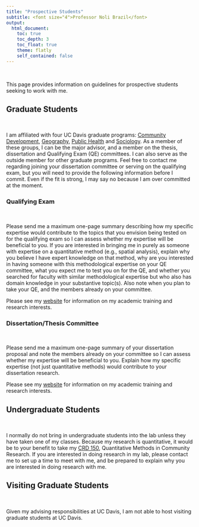 ```yaml
---
title: "Prospective Students"
subtitle: <font size="4">Professor Noli Brazil</font>
output: 
  html_document:
    toc: true
    toc_depth: 3
    toc_float: true
    theme: flatly
    self_contained: false
---
```


<style>
h1.title {
  font-weight: bold;
  font-family: Arial;  
}

h2.title {
  font-family: Arial;  
}

.figure {
   margin-top: 20px;
   margin-bottom: 20px;
}

</style>

<style type="text/css">
#TOC {
  font-size: 13px;
  font-family: Arial;
}
</style>

\

This page provides information on guidelines for prospective students seeking to work with me. 

<div style="margin-bottom:25px;">
</div>
## **Graduate Students**
\

I am affiliated with four UC Davis graduate programs: [Community Development](https://communitydevelopment.ucdavis.edu/), [Geography](https://geography.ucdavis.edu/), [Public Health](https://health.ucdavis.edu/phs/education/ggph_index.html) and [Sociology](https://sociology.ucdavis.edu/graduate). As a member of these groups, I can be the major advisor, and a member on the thesis, dissertation and Qualifying Exam (QE) committees. I can also serve as the outside member for other graduate programs. Feel free to contact me regarding joining your dissertation committee or serving on the qualifying exam, but you will need to provide the following information before I commit. Even if the fit is strong, I may say no because I am over committed at the moment.

<div style="margin-bottom:25px;">
</div>
### **Qualifying Exam**
\

Please send me a maximum one-page summary describing how my specific expertise would contribute to the topics that you envision being tested on for the qualifying exam so I can assess whether my expertise will be beneficial to you. If you are interested in bringing me in purely as someone with expertise on a quantitative method (e.g., spatial analysis), explain why you believe I have expert knowledge on that method, why are you interested in having someone with this methodological expertise on your QE committee, what you expect me to test you on for the QE, and whether you searched for faculty with similar methodological expertise but who also has domain knowledge in your substantive topic(s).  Also note when you plan to take your QE, and the members already on your committee. 

Please see my [website](https://nbrazil.faculty.ucdavis.edu/) for information on my academic training and research interests.

<div style="margin-bottom:25px;">
</div>
### **Dissertation/Thesis Committee**
\

Please send me a maximum one-page summary of your dissertation proposal and note the members already on your committee so I can assess whether my expertise will be beneficial to you. Explain how my specific expertise (not just quantitative methods) would contribute to your dissertation research.

Please see my [website](https://nbrazil.faculty.ucdavis.edu/) for information on my academic training and research interests.

<div style="margin-bottom:25px;">
</div>
## **Undergraduate Students**
\

I normally do not bring in undergraduate students into the lab unless they have taken one of my classes. Because my research is quantitative, it would be to your benefit to take my [CRD 150](https://crd150.github.io/), Quantitative Methods in Community Research. If you are interested in doing research in my lab, please contact me to set up a time to meet with me, and be prepared to explain why you are interested in doing research with me. 


<div style="margin-bottom:25px;">
</div>
## **Visiting Graduate Students**
\

Given my advising responsibilities at UC Davis, I am not able to host visiting graduate students at UC Davis.



